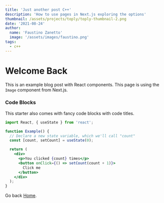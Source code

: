 ```yaml
---
title: 'Just another post C++'
description: 'How to use pages in Next.js exploring the options'
thumbnail: /assets/projects/toply/toply-thumbnail-2.png
date: '2021-08-24'
author:
  name: 'Faustino Zanetto'
  image: '/assets/images/faustino.png'
tags:
  - c++
---
```


<h1 className="text-4xl font-bold">Welcome Back</h1>

This is an example blog post with React components. This page is using the `Image` component from Next.js.

### Code Blocks

This starter also comes with fancy code blocks with code titles.

```jsx:example.jsx
import React, { useState } from 'react';

function Example() {
  // Declare a new state variable, which we'll call "count"
  const [count, setCount] = useState(0);

  return (
    <div>
      <p>You clicked {count} times</p>
      <button onClick={() => setCount(count + 1)}>
        Click me
      </button>
    </div>
  );
}
```

Go back [Home](/).
